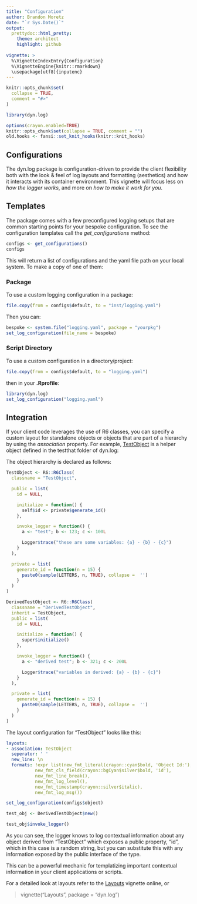 ```yaml
---
title: "Configuration"
author: Brandon Moretz
date: "`r Sys.Date()`"
output:
  prettydoc::html_pretty:
    theme: architect
    highlight: github
  
vignette: >
  %\VignetteIndexEntry{Configuration}
  %\VignetteEngine{knitr::rmarkdown}
  \usepackage[utf8]{inputenc}
---
```



```r
knitr::opts_chunk$set(
  collapse = TRUE,
  comment = "#>"
)
```

```r
library(dyn.log)
```

```r
options(crayon.enabled=TRUE)
knitr::opts_chunk$set(collapse = TRUE, comment = "")
old.hooks <- fansi::set_knit_hooks(knitr::knit_hooks)
```

## Configurations

The dyn.log package is configuration-driven to provide the client flexibility both with the look & feel of log layouts and formatting (aesthetics) and how it interacts with its container environment. This vignette will focus less on *how the logger works*, and more on *how to make it work for you*.

## Templates

The package comes with a few preconfigured logging setups that are common starting points for your bespoke configuration. To see the configuration templates call the *get_configurations* method:


```r
configs <- get_configurations()
configs
```

This will return a list of configurations and the yaml file path on your local system. To make a copy of one of them:

### Package

To use a custom logging configuration in a package:

```r
file.copy(from = configs$default, to = "inst/logging.yaml")
```

Then you can:

```r
bespoke <- system.file("logging.yaml", package = "yourpkg")
set_log_configuration(file_name = bespoke)
```

### Script Directory

To use a custom configuration in a directory/project:

```r
file.copy(from = configs$default, to = "logging.yaml")
```

then in your **.Rprofile**:

```r
library(dyn.log)
set_log_configuration("logging.yaml")
```

## Integration

If your client code leverages the use of R6 classes, you can specify a custom layout for standalone objects or objects that are part of a hierarchy by using the *association* property. For example, [TestObject](https://github.com/bmoretz/dyn.log/blob/master/tests/testthat/helper-object.R) is a helper object defined in the testthat folder of dyn.log:

The object hierarchy is declared as follows:

```r
TestObject <- R6::R6Class(
  classname = "TestObject",

  public = list(
    id = NULL,

    initialize = function() {
      self$id <- private$generate_id()
    },

    invoke_logger = function() {
      a <- "test"; b <- 123; c <- 100L

      Logger$trace("these are some variables: {a} - {b} - {c}")
    }
  ),

  private = list(
    generate_id = function(n = 15) {
      paste0(sample(LETTERS, n, TRUE), collapse =  '')
    }
  )
)

DerivedTestObject <- R6::R6Class(
  classname = "DerivedTestObject",
  inherit = TestObject,
  public = list(
    id = NULL,

    initialize = function() {
      super$initialize()
    },

    invoke_logger = function() {
      a <- "derived test"; b <- 321; c <- 200L

      Logger$trace("variables in derived: {a} - {b} - {c}")
    }
  ),

  private = list(
    generate_id = function(n = 15) {
      paste0(sample(LETTERS, n, TRUE), collapse =  '')
    }
  )
)
```

The layout configuration for "TestObject" looks like this:

```yaml
layouts:
- association: TestObject
  seperator: ' '
  new_line: \n
  formats: !expr list(new_fmt_literal(crayon::cyan$bold, 'Object Id:'),
           new_fmt_cls_field(crayon::bgCyan$silver$bold, 'id'),
           new_fmt_line_break(),
           new_fmt_log_level(),
           new_fmt_timestamp(crayon::silver$italic),
           new_fmt_log_msg())
```

```r
set_log_configuration(configs$object)

test_obj <- DerivedTestObject$new()

test_obj$invoke_logger()
```

As you can see, the logger knows to log contextual information about any object derived from "TestObject" which exposes a public property, "id", which in this case is a random string, but you can substitute this with any information exposed by the public interface of the type.

This can be a powerful mechanic for templatizing important contextual information in your client applications or scripts.

For a detailed look at layouts refer to the [Layouts](https://bmoretz.github.io/dyn.log/articles/Layouts.html) vignette online, or

> vignette("Layouts", package = "dyn.log")

